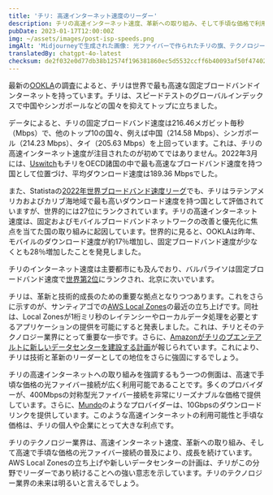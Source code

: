 ```yaml
---
title: 'チリ: 高速インターネット速度のリーダー'
description: チリの高速インターネット速度、革新への取り組み、そして手頃な価格で利用できる光ファイバーインターネットの普及により、チリはテクノロジー業界のリーダーとしての地位を確立しています。
pubDate: 2023-01-17T12:00:00Z
img: ~/assets/images/post-isp-speeds.png
imgAlt: 'Midjourneyで生成された画像: 光ファイバーで作られたチリの旗、テクノロジーコンセプトアート、チリ、高解像度、詳細、リアル、カラフル、希望に満ちた --v 4 --ar 3:2'
translatedBy: chatgpt-4o-latest
checksum: de2f032e0d77db38b12574f196381860ec5d5532ccff6b40093af50f47402b97
---
```


最新の[OOKLA](https://www.ookla.com/articles/global-index-internet-speed-growth-2022)の調査によると、チリは世界で最も高速な固定ブロードバンドインターネットを持っています。チリは、スピードテストのグローバルインデックスで中国やシンガポールなどの国々を抑えてトップに立ちました。

データによると、チリの固定ブロードバンド速度は216.46メガビット毎秒（Mbps）で、他のトップ10の国々、例えば中国（214.58 Mbps）、シンガポール（214.23 Mbps）、タイ（205.63 Mbps）を上回っています。これは、チリの高速インターネット速度が注目されたのが初めてではありません。2022年3月には、[Uswitch](https://www.uswitch.com/broadband/global-broadband-index/)もチリをOECD諸国の中で最も高速なブロードバンド速度を持つ国として位置づけ、平均ダウンロード速度は189.36 Mbpsでした。

また、Statistaの[2022年世界ブロードバンド速度リーグ](https://es.statista.com/grafico/18015/paises-latinoamericanos-con-mejor-velocidad-de-internet/)でも、チリはラテンアメリカおよびカリブ海地域で最も高いダウンロード速度を持つ国として評価されていますが、世界的には27位にランクされています。チリの高速インターネット速度は、固定およびモバイルブロードバンドネットワークの改善と優先化に焦点を当てた国の取り組みに起因しています。世界的に見ると、OOKLAは昨年、モバイルのダウンロード速度が約17％増加し、固定ブロードバンド速度が少なくとも28％増加したことを発見しました。

チリのインターネット速度は主要都市にも及んでおり、バルパライソは固定ブロードバンド速度で[世界第2位](https://www.ookla.com/articles/global-index-cities-announcement)にランクされ、北京に次いでいます。

チリは、革新と技術的成長のための重要な拠点となりつつあります。これをさらに示すのが、サンティアゴでの[AWS Local Zones](https://www.datacenterdynamics.com/en/news/aws-launches-local-zones-in-perth-and-santiago/)の最近の立ち上げです。同社は、Local Zonesが1桁ミリ秒のレイテンシーやローカルデータ処理を必要とするアプリケーションの提供を可能にすると発表しました。これは、チリとそのテクノロジー業界にとって重要な一歩です。さらに、[Amazonがチリのプエンテアルトに新しいデータセンターを建設する計画](https://www.biobiochile.cl/noticias/economia/negocios-y-empresas/2022/07/27/amazon-inicia-solicitud-para-la-construccion-de-un-datacenter-en-puente-alto.shtml)が報じられています。これにより、チリは技術と革新のリーダーとしての地位をさらに強固にするでしょう。

チリの高速インターネットへの取り組みを強調するもう一つの側面は、高速で手頃な価格の光ファイバー接続が広く利用可能であることです。多くのプロバイダーが、400Mbpsの対称型光ファイバー接続を非常にリーズナブルな価格で提供しています。さらに、[Mundo](https://www.tumundo.cl/fibra-10g/)のようなプロバイダーは、10Gbpsのダウンロードリンクを提供しています。このような高速インターネットの利用可能性と手頃な価格は、チリの個人や企業にとって大きな利点です。

チリのテクノロジー業界は、高速インターネット速度、革新への取り組み、そして高速で手頃な価格の光ファイバー接続の普及により、成長を続けています。AWS Local Zonesの立ち上げや新しいデータセンターの計画は、チリがこの分野でリーダーであり続けることへの強い意志を示しています。チリのテクノロジー業界の未来は明るいと言えるでしょう。
